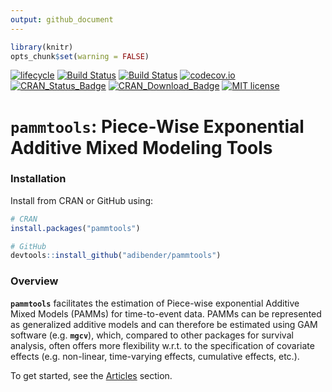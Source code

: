 ```yaml
---
output: github_document
---
```


```r
library(knitr)
opts_chunk$set(warning = FALSE)
```

[![lifecycle](https://img.shields.io/badge/lifecycle-maturing-blue.svg)](https://www.tidyverse.org/lifecycle/#maturing)
[![Build Status](https://travis-ci.org/adibender/pammtools.svg?branch=master)](https://travis-ci.org/adibender/pammtools)
[![Build Status](https://ci.appveyor.com/api/projects/status/github/adibender/pammtools?branch=master&svg=true)](https://ci.appveyor.com/project/adibender/pammtools/branch/master)
[![codecov.io](https://codecov.io/github/adibender/pammtools/coverage.svg?branch=master)](https://codecov.io/github/adibender/pammtools/branch/master)
[![CRAN\_Status\_Badge](https://www.r-pkg.org/badges/version-ago/pammtools)](https://cran.r-project.org/package=pammtools)
[![CRAN\_Download\_Badge](https://cranlogs.r-pkg.org/badges/pammtools)](https://cran.r-project.org/package=pammtools)
[![MIT license](http://img.shields.io/badge/license-MIT-brightgreen.svg)](http://opensource.org/licenses/MIT)

# **`pammtools`**: Piece-Wise Exponential Additive Mixed Modeling Tools


### Installation

Install from CRAN or GitHub using:

```r
# CRAN
install.packages("pammtools")

# GitHub
devtools::install_github("adibender/pammtools")
```

### Overview
**`pammtools`** facilitates the estimation of Piece-wise exponential Additive Mixed Models (PAMMs) for time-to-event data. PAMMs can be represented as generalized additive models and can therefore be estimated using GAM software (e.g. **`mgcv`**), which, compared to other packages for survival analysis, often offers more flexibility w.r.t. to the specification of covariate effects (e.g. non-linear, time-varying effects, cumulative effects, etc.).

To get started, see the [Articles](https://adibender.github.io/pammtools/articles/) section.


<!-- An overview over the packages functionality is given in

- Andreas Bender and Fabian Scheipl, "pammtools: Piece-wise exponential
Additive Mixed Modeling tools", arXiv eprint, 2018, https://arxiv.org/abs/1806.01042


For a tutorial-like introduction to PAMMs see:

  - Andreas Bender, Andreas Groll, and Fabian Scheipl, “A Generalized Additive Model Approach to Time-to-Event Analysis.” Statistical Modelling. https://doi.org/10.1177/1471082X17748083.


A general framework for the representation and estimation of cumulative effects
(or exposure-lag-response associations) is described in:

- Andreas Bender, Fabian Scheipl, Wolfgang Hartl, Andrew G Day, Helmut Küchenhoff, "Penalized estimation of complex, non-linear exposure-lag-response associations", Biostatistics, , kxy003, 2018, https://doi.org/10.1093/biostatistics/kxy003
 -->
